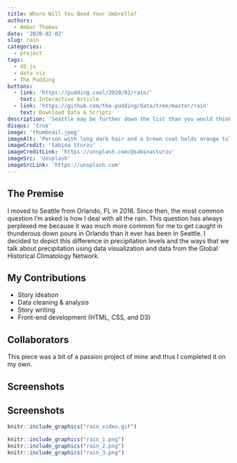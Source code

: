 ```yaml
---
title: Where Will You Need Your Umbrella?
authors: 
  - Amber Thomas
date: '2020-02-02'
slug: rain
categories:
  - project
tags:
  - d3.js
  - data viz
  - The Pudding
buttons:
  - link: 'https://pudding.cool/2020/02/rain/'
    text: Interactive Article
  - link: 'https://github.com/the-pudding/data/tree/master/rain'
    text: Download Data & Scripts
description: 'Seattle may be further down the list than you would think'
disqus: 'true'
image: 'thumbnail.jpeg'
imageAlt: 'Person with long dark hair and a brown coat holds orange tulips beneath a transparent umbrella. Pigeons take flight in the background.'
imageCredit: 'Sabina Sturzu'
imageCreditLink: 'https://unsplash.com/@sabinasturzu'
imageSrc: 'Unsplash'
imageSrcLink: 'https://unsplash.com'
---
```



## The Premise

I moved to Seattle from Orlando, FL in 2016. Since then, the most common question I'm asked is how I deal with all the rain. This question has always perplexed me because it was much more common for me to get caught in thunderous down pours in Orlando than it ever has been in Seattle. I decided to depict this difference in precipitation levels and the ways that we talk about precipitation using data visualization and data from the Global Historical Climatology Network. 

## My Contributions

* Story ideation
* Data cleaning & analysis
* Story writing
* Front-end development (HTML, CSS, and D3)

## Collaborators

This piece was a bit of a passion project of mine and thus I completed it on my own.

## Screenshots

## Screenshots

```r
knitr::include_graphics("rain_video.gif")
```

```r
knitr::include_graphics("rain_1.png")
knitr::include_graphics("rain_2.png")
knitr::include_graphics("rain_3.png")
```
